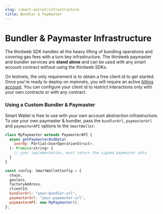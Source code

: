 ```yaml
---
slug: /smart-wallet/infrastructure
title: Bundler & Paymaster
---
```


# Bundler & Paymaster Infrastructure

The thirdweb SDK handles all the heavy lifting of bundling operations and covering gas fees with a turn key infrastructure.
The thirdweb paymaster and bundler services are **stand alone** and can be used with any smart account contract without using the thirdweb SDKs.

On testnets, the only requirement is to obtain a free client id to get started.
Once you're ready to deploy on mainnets, you will require an active [billing account](https://thirdweb.com/dashboard/settings).
You can configure your client id to restrict interactions only with your own contracts or with any contract.

### Using a Custom Bundler & Paymaster

Smart Wallet is free to use with your own account abstraction infrastructure. To use your own paymaster & bundler,
pass the `bundlerUrl`, `paymasterUrl` and `paymasterAPI` options to the `SmartWallet`:

```javascript
class MyPaymaster extends PaymasterAPI {
  async getPaymasterAndData(
    userOp: Partial<UserOperationStruct>,
  ): Promise<string> {
    // your implementation, must return the signed paymaster data
  }
}

const config: SmartWalletConfig = {
  chain,
  gasless,
  factoryAddress,
  clientId,
  bundlerUrl: "your-bundler-url",
  paymasterUrl: "your-paymaster-url",
  paymasterAPI: new MyPaymaster(),
};
```
